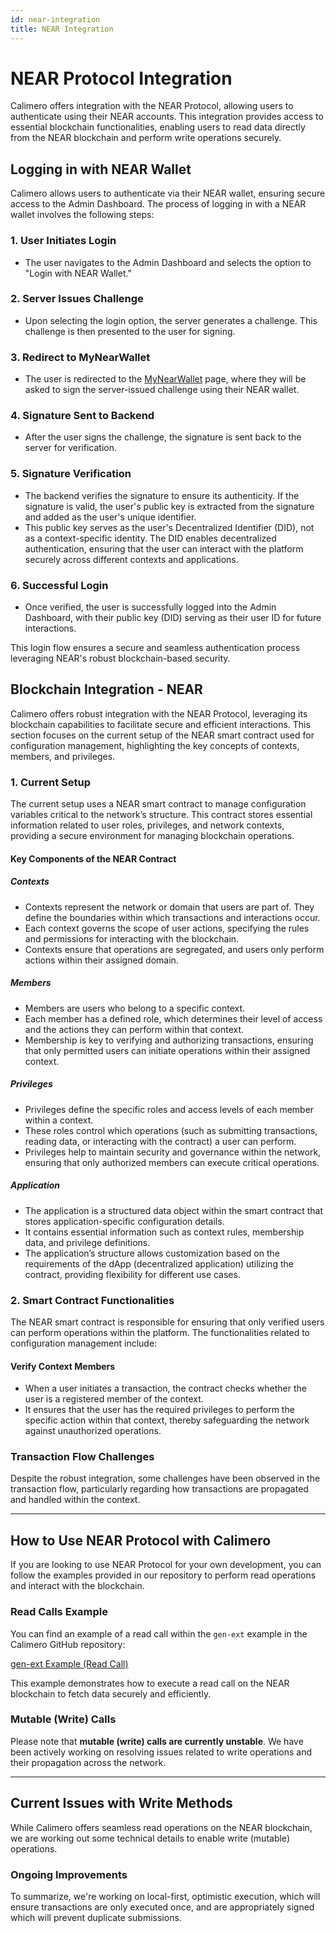```yaml
---
id: near-integration
title: NEAR Integration
---
```


# NEAR Protocol Integration

Calimero offers integration with the NEAR Protocol, allowing users to
authenticate using their NEAR accounts. This integration provides access to
essential blockchain functionalities, enabling users to read data directly from
the NEAR blockchain and perform write operations securely.

## Logging in with NEAR Wallet

Calimero allows users to authenticate via their NEAR wallet, ensuring secure
access to the Admin Dashboard. The process of logging in with a NEAR wallet
involves the following steps:

### 1. User Initiates Login

- The user navigates to the Admin Dashboard and selects the option to "Login
  with NEAR Wallet."

### 2. Server Issues Challenge

- Upon selecting the login option, the server generates a challenge. This
  challenge is then presented to the user for signing.

### 3. Redirect to MyNearWallet

- The user is redirected to the [MyNearWallet](https://mynearwallet.com/) page,
  where they will be asked to sign the server-issued challenge using their NEAR
  wallet.

### 4. Signature Sent to Backend

- After the user signs the challenge, the signature is sent back to the server
  for verification.

### 5. Signature Verification

- The backend verifies the signature to ensure its authenticity. If the
  signature is valid, the user's public key is extracted from the signature and
  added as the user's unique identifier.
- This public key serves as the user's Decentralized Identifier (DID), not as a
  context-specific identity. The DID enables decentralized authentication,
  ensuring that the user can interact with the platform securely across
  different contexts and applications.

### 6. Successful Login

- Once verified, the user is successfully logged into the Admin Dashboard, with
  their public key (DID) serving as their user ID for future interactions.

This login flow ensures a secure and seamless authentication process leveraging
NEAR's robust blockchain-based security.

## Blockchain Integration - NEAR

Calimero offers robust integration with the NEAR Protocol, leveraging its
blockchain capabilities to facilitate secure and efficient interactions. This
section focuses on the current setup of the NEAR smart contract used for
configuration management, highlighting the key concepts of contexts, members,
and privileges.

### 1. Current Setup

The current setup uses a NEAR smart contract to manage configuration variables
critical to the network’s structure. This contract stores essential information
related to user roles, privileges, and network contexts, providing a secure
environment for managing blockchain operations.

#### Key Components of the NEAR Contract

##### Contexts

- Contexts represent the network or domain that users are part of. They define
  the boundaries within which transactions and interactions occur.
- Each context governs the scope of user actions, specifying the rules and
  permissions for interacting with the blockchain.
- Contexts ensure that operations are segregated, and users only perform actions
  within their assigned domain.

##### Members

- Members are users who belong to a specific context.
- Each member has a defined role, which determines their level of access and the
  actions they can perform within that context.
- Membership is key to verifying and authorizing transactions, ensuring that
  only permitted users can initiate operations within their assigned context.

##### Privileges

- Privileges define the specific roles and access levels of each member within a
  context.
- These roles control which operations (such as submitting transactions, reading
  data, or interacting with the contract) a user can perform.
- Privileges help to maintain security and governance within the network,
  ensuring that only authorized members can execute critical operations.

##### Application

- The application is a structured data object within the smart contract that
  stores application-specific configuration details.
- It contains essential information such as context rules, membership data, and
  privilege definitions.
- The application’s structure allows customization based on the requirements of
  the dApp (decentralized application) utilizing the contract, providing
  flexibility for different use cases.

### 2. Smart Contract Functionalities

The NEAR smart contract is responsible for ensuring that only verified users can
perform operations within the platform. The functionalities related to
configuration management include:

#### **Verify Context Members**

- When a user initiates a transaction, the contract checks whether the user is a
  registered member of the context.
- It ensures that the user has the required privileges to perform the specific
  action within that context, thereby safeguarding the network against
  unauthorized operations.

### **Transaction Flow Challenges**

Despite the robust integration, some challenges have been observed in the
transaction flow, particularly regarding how transactions are propagated and
handled within the context.

---

## How to Use NEAR Protocol with Calimero

If you are looking to use NEAR Protocol for your own development, you can follow
the examples provided in our repository to perform read operations and interact
with the blockchain.

### **Read Calls Example**

You can find an example of a read call within the `gen-ext` example in the
Calimero GitHub repository:

[gen-ext Example (Read Call)](https://github.com/calimero-network/core/blob/master/apps/gen-ext/src/lib.rs)

This example demonstrates how to execute a read call on the NEAR blockchain to
fetch data securely and efficiently.

### **Mutable (Write) Calls**

Please note that **mutable (write) calls are currently unstable**. We have been
actively working on resolving issues related to write operations and their
propagation across the network.

---

## Current Issues with Write Methods

While Calimero offers seamless read operations on the NEAR blockchain, we are
working out some technical details to enable write (mutable) operations.

### Ongoing Improvements

To summarize, we're working on local-first, optimistic execution, which will
ensure transactions are only executed once, and are appropriately signed which
will prevent duplicate submissions.
